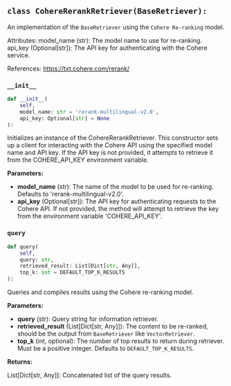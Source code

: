 <a id="camel.retrievers.cohere_rerank_retriever"></a>

<a id="camel.retrievers.cohere_rerank_retriever.CohereRerankRetriever"></a>

## `class CohereRerankRetriever(BaseRetriever):`

An implementation of the `BaseRetriever` using the `Cohere Re-ranking`
model.

Attributes:
model_name (str): The model name to use for re-ranking.
api_key (Optional[str]): The API key for authenticating with the
Cohere service.

References:
https://txt.cohere.com/rerank/

<a id="camel.retrievers.cohere_rerank_retriever.CohereRerankRetriever.__init__"></a>

### `__init__`

```python
def __init__(
    self,
    model_name: str = 'rerank-multilingual-v2.0',
    api_key: Optional[str] = None
):
```

Initializes an instance of the CohereRerankRetriever. This
constructor sets up a client for interacting with the Cohere API using
the specified model name and API key. If the API key is not provided,
it attempts to retrieve it from the COHERE_API_KEY environment
variable.

**Parameters:**

- **model_name** (str): The name of the model to be used for re-ranking. Defaults to 'rerank-multilingual-v2.0'.
- **api_key** (Optional[str]): The API key for authenticating requests to the Cohere API. If not provided, the method will attempt to retrieve the key from the environment variable 'COHERE_API_KEY'.

<a id="camel.retrievers.cohere_rerank_retriever.CohereRerankRetriever.query"></a>

### `query`

```python
def query(
    self,
    query: str,
    retrieved_result: List[Dict[str, Any]],
    top_k: int = DEFAULT_TOP_K_RESULTS
):
```

Queries and compiles results using the Cohere re-ranking model.

**Parameters:**

- **query** (str): Query string for information retriever.
- **retrieved_result** (List[Dict[str, Any]]): The content to be re-ranked, should be the output from `BaseRetriever` like `VectorRetriever`.
- **top_k** (int, optional): The number of top results to return during retriever. Must be a positive integer. Defaults to `DEFAULT_TOP_K_RESULTS`.

**Returns:**

  List[Dict[str, Any]]: Concatenated list of the query results.
